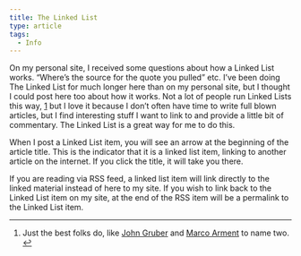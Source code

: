 ```yaml
---
title: The Linked List
type: article
tags:
  - Info
---
```


On my personal site, I received some questions about how a Linked List works. “Where’s the source for the quote you pulled” etc. I’ve been doing The Linked List for much longer here than on my personal site, but I thought I could post here too about how it works. Not a lot of people run Linked Lists this way, [1](#fn:linkedlist1) but I love it because I don’t often have time to write full blown articles, but I find interesting stuff I want to link to and provide a little bit of commentary. The Linked List is a great way for me to do this.

When I post a Linked List item, you will see an arrow at the beginning of the article title. This is the indicator that it is a linked list item, linking to another article on the internet. If you click the title, it will take you there.

If you are reading via RSS feed, a linked list item will link directly to the linked material instead of here to my site. If you wish to link back to the Linked List item on my site, at the end of the RSS item will be a permalink to the Linked List item.

* * *

1.  Just the best folks do, like [John Gruber](http://daringfireball.net/) and [Marco Arment](http://www.marco.org/) to name two. [↩](#fnref:linkedlist1)
